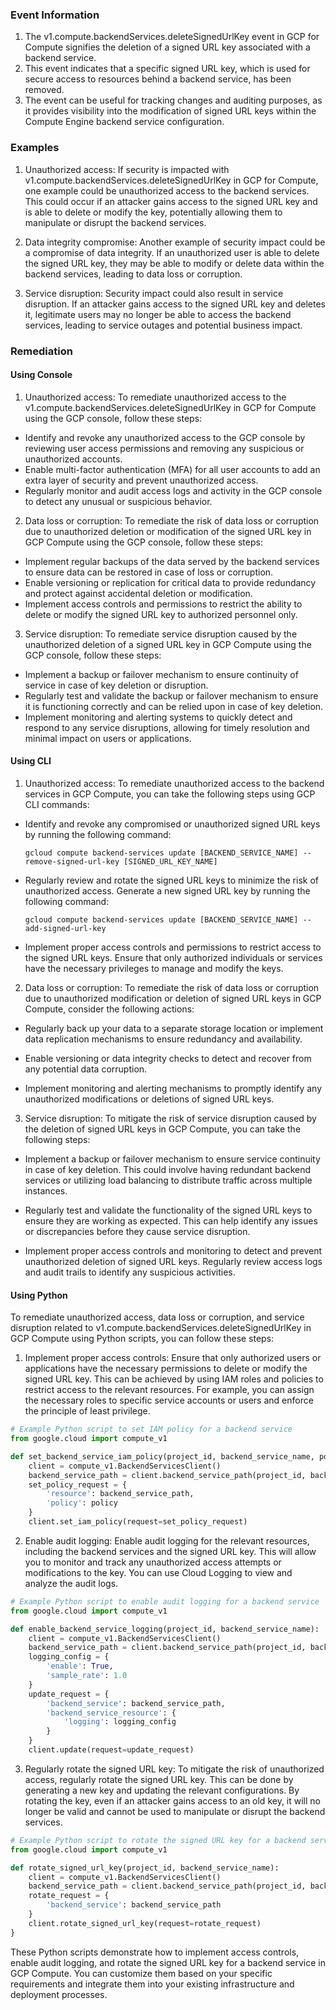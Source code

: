 
### Event Information

1. The v1.compute.backendServices.deleteSignedUrlKey event in GCP for Compute signifies the deletion of a signed URL key associated with a backend service.
2. This event indicates that a specific signed URL key, which is used for secure access to resources behind a backend service, has been removed.
3. The event can be useful for tracking changes and auditing purposes, as it provides visibility into the modification of signed URL keys within the Compute Engine backend service configuration.


### Examples

1. Unauthorized access: If security is impacted with v1.compute.backendServices.deleteSignedUrlKey in GCP for Compute, one example could be unauthorized access to the backend services. This could occur if an attacker gains access to the signed URL key and is able to delete or modify the key, potentially allowing them to manipulate or disrupt the backend services.

2. Data integrity compromise: Another example of security impact could be a compromise of data integrity. If an unauthorized user is able to delete the signed URL key, they may be able to modify or delete data within the backend services, leading to data loss or corruption.

3. Service disruption: Security impact could also result in service disruption. If an attacker gains access to the signed URL key and deletes it, legitimate users may no longer be able to access the backend services, leading to service outages and potential business impact.

### Remediation

#### Using Console

1. Unauthorized access: To remediate unauthorized access to the v1.compute.backendServices.deleteSignedUrlKey in GCP for Compute using the GCP console, follow these steps:

- Identify and revoke any unauthorized access to the GCP console by reviewing user access permissions and removing any suspicious or unauthorized accounts.
- Enable multi-factor authentication (MFA) for all user accounts to add an extra layer of security and prevent unauthorized access.
- Regularly monitor and audit access logs and activity in the GCP console to detect any unusual or suspicious behavior.

2. Data loss or corruption: To remediate the risk of data loss or corruption due to unauthorized deletion or modification of the signed URL key in GCP Compute using the GCP console, follow these steps:

- Implement regular backups of the data served by the backend services to ensure data can be restored in case of loss or corruption.
- Enable versioning or replication for critical data to provide redundancy and protect against accidental deletion or modification.
- Implement access controls and permissions to restrict the ability to delete or modify the signed URL key to authorized personnel only.

3. Service disruption: To remediate service disruption caused by the unauthorized deletion of a signed URL key in GCP Compute using the GCP console, follow these steps:

- Implement a backup or failover mechanism to ensure continuity of service in case of key deletion or disruption.
- Regularly test and validate the backup or failover mechanism to ensure it is functioning correctly and can be relied upon in case of key deletion.
- Implement monitoring and alerting systems to quickly detect and respond to any service disruptions, allowing for timely resolution and minimal impact on users or applications.

#### Using CLI

1. Unauthorized access: To remediate unauthorized access to the backend services in GCP Compute, you can take the following steps using GCP CLI commands:

- Identify and revoke any compromised or unauthorized signed URL keys by running the following command:
  ```
  gcloud compute backend-services update [BACKEND_SERVICE_NAME] --remove-signed-url-key [SIGNED_URL_KEY_NAME]
  ```

- Regularly review and rotate the signed URL keys to minimize the risk of unauthorized access. Generate a new signed URL key by running the following command:
  ```
  gcloud compute backend-services update [BACKEND_SERVICE_NAME] --add-signed-url-key
  ```

- Implement proper access controls and permissions to restrict access to the signed URL keys. Ensure that only authorized individuals or services have the necessary privileges to manage and modify the keys.

2. Data loss or corruption: To remediate the risk of data loss or corruption due to unauthorized modification or deletion of signed URL keys in GCP Compute, consider the following actions:

- Regularly back up your data to a separate storage location or implement data replication mechanisms to ensure redundancy and availability.

- Enable versioning or data integrity checks to detect and recover from any potential data corruption.

- Implement monitoring and alerting mechanisms to promptly identify any unauthorized modifications or deletions of signed URL keys.

3. Service disruption: To mitigate the risk of service disruption caused by the deletion of signed URL keys in GCP Compute, you can take the following steps:

- Implement a backup or failover mechanism to ensure service continuity in case of key deletion. This could involve having redundant backend services or utilizing load balancing to distribute traffic across multiple instances.

- Regularly test and validate the functionality of the signed URL keys to ensure they are working as expected. This can help identify any issues or discrepancies before they cause service disruption.

- Implement proper access controls and monitoring to detect and prevent unauthorized deletion of signed URL keys. Regularly review access logs and audit trails to identify any suspicious activities.

#### Using Python

To remediate unauthorized access, data loss or corruption, and service disruption related to v1.compute.backendServices.deleteSignedUrlKey in GCP Compute using Python scripts, you can follow these steps:

1. Implement proper access controls: Ensure that only authorized users or applications have the necessary permissions to delete or modify the signed URL key. This can be achieved by using IAM roles and policies to restrict access to the relevant resources. For example, you can assign the necessary roles to specific service accounts or users and enforce the principle of least privilege.

```python
# Example Python script to set IAM policy for a backend service
from google.cloud import compute_v1

def set_backend_service_iam_policy(project_id, backend_service_name, policy):
    client = compute_v1.BackendServicesClient()
    backend_service_path = client.backend_service_path(project_id, backend_service_name)
    set_policy_request = {
        'resource': backend_service_path,
        'policy': policy
    }
    client.set_iam_policy(request=set_policy_request)
```

2. Enable audit logging: Enable audit logging for the relevant resources, including the backend services and the signed URL key. This will allow you to monitor and track any unauthorized access attempts or modifications to the key. You can use Cloud Logging to view and analyze the audit logs.

```python
# Example Python script to enable audit logging for a backend service
from google.cloud import compute_v1

def enable_backend_service_logging(project_id, backend_service_name):
    client = compute_v1.BackendServicesClient()
    backend_service_path = client.backend_service_path(project_id, backend_service_name)
    logging_config = {
        'enable': True,
        'sample_rate': 1.0
    }
    update_request = {
        'backend_service': backend_service_path,
        'backend_service_resource': {
            'logging': logging_config
        }
    }
    client.update(request=update_request)
```

3. Regularly rotate the signed URL key: To mitigate the risk of unauthorized access, regularly rotate the signed URL key. This can be done by generating a new key and updating the relevant configurations. By rotating the key, even if an attacker gains access to an old key, it will no longer be valid and cannot be used to manipulate or disrupt the backend services.

```python
# Example Python script to rotate the signed URL key for a backend service
from google.cloud import compute_v1

def rotate_signed_url_key(project_id, backend_service_name):
    client = compute_v1.BackendServicesClient()
    backend_service_path = client.backend_service_path(project_id, backend_service_name)
    rotate_request = {
        'backend_service': backend_service_path
    }
    client.rotate_signed_url_key(request=rotate_request)
}
```

These Python scripts demonstrate how to implement access controls, enable audit logging, and rotate the signed URL key for a backend service in GCP Compute. You can customize them based on your specific requirements and integrate them into your existing infrastructure and deployment processes.


